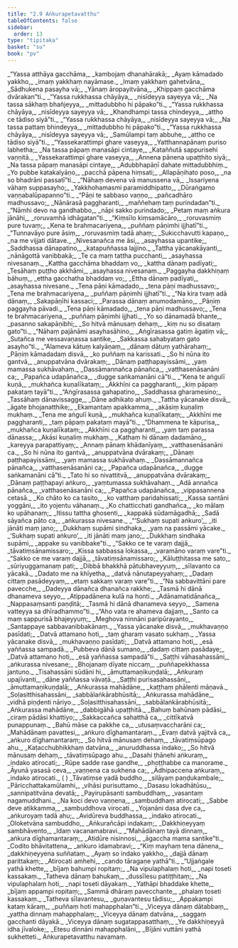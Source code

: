 ```yaml
---
title: "2.9 Aṅkurapetavatthu"
tableOfContents: false
sidebar:
  order: 13
type: "tipitaka"
basket: "su"
book: "pv"
---
```



<DynamicBreadcrumb />

<Division number="257" book="pv" bookNo="19" page="154">

<Paragraph number="281" type="verses" book="pv">
_“Yassa atthāya gacchāma,_  
_kambojaṃ dhanahārakā;_  
_Ayaṃ kāmadado yakkho,_  
_imaṃ yakkhaṃ nayāmase._  

</Paragraph>

</Division>
<Division number="258" book="pv" bookNo="19" page="154">

<Paragraph number="282" type="verses" book="pv">
_Imaṃ yakkhaṃ gahetvāna,_  
_Sādhukena pasayha vā;_  
_Yānaṃ āropayitvāna,_  
_Khippaṃ gacchāma dvārakan”ti._  

</Paragraph>

</Division>
<Division number="259" book="pv" bookNo="19" page="154">

<Paragraph number="283" type="verses" book="pv">
_“Yassa rukkhassa chāyāya,_  
_nisīdeyya sayeyya vā;_  
_Na tassa sākhaṃ bhañjeyya,_  
_mittadubbho hi pāpako”ti._  

</Paragraph>

</Division>
<Division number="260" book="pv" bookNo="19" page="154">

<Paragraph number="284" type="verses" book="pv">
_“Yassa rukkhassa chāyāya,_  
_nisīdeyya sayeyya vā;_  
_Khandhampi tassa chindeyya,_  
_attho ce tādiso siyā”ti._  

</Paragraph>

</Division>
<Division number="261" book="pv" bookNo="19" page="155">

<Paragraph number="285" type="verses" book="pv">
_“Yassa rukkhassa chāyāya,_  
_nisīdeyya sayeyya vā;_  
_Na tassa pattaṃ bhindeyya,_  
_mittadubbho hi pāpako”ti._  

</Paragraph>

</Division>
<Division number="262" book="pv" bookNo="19" page="155">

<Paragraph number="286" type="verses" book="pv">
_“Yassa rukkhassa chāyāya,_  
_nisīdeyya sayeyya vā;_  
_Samūlampi taṃ abbuhe,_  
_attho ce tādiso siyā”ti._  

</Paragraph>

</Division>
<Division number="263" book="pv" bookNo="19" page="155">

<Paragraph number="287" type="verses" book="pv">
_“Yassekarattimpi ghare vaseyya,_  
_Yatthannapānaṃ puriso labhetha;_  
_Na tassa pāpaṃ manasāpi cintaye,_  
_Kataññutā sappurisehi vaṇṇitā._  

</Paragraph>

</Division>
<Division number="264" book="pv" bookNo="19" page="155">

<Paragraph number="288" type="verses" book="pv">
_Yassekarattimpi ghare vaseyya,_  
_Annena pānena upaṭṭhito siyā;_  
_Na tassa pāpaṃ manasāpi cintaye,_  
_Adubbhapāṇī dahate mittadubbhiṃ._  

</Paragraph>

</Division>
<Division number="265" book="pv" bookNo="19" page="155">

<Paragraph number="289" type="verses" book="pv">
_Yo pubbe katakalyāṇo,_  
_pacchā pāpena hiṃsati;_  
_Allapāṇihato poso,_  
_na so bhadrāni passatī”ti._  

</Paragraph>

</Division>
<Division number="266" book="pv" bookNo="19" page="155">

<Paragraph number="290" type="verses" book="pv">
_“Nāhaṃ devena vā manussena vā,_  
_Issariyena vāhaṃ suppasayho;_  
_Yakkhohamasmi paramiddhipatto,_  
_Dūraṅgamo vaṇṇabalūpapanno”ti._  

</Paragraph>

</Division>
<Division number="267" book="pv" bookNo="19" page="155">

<Paragraph number="291" type="verses" book="pv">
_“Pāṇi te sabbaso vaṇṇo,_  
_pañcadhāro madhussavo;_  
_Nānārasā paggharanti,_  
_maññehaṃ taṃ purindadan”ti._  

</Paragraph>

</Division>
<Division number="268" book="pv" bookNo="19" page="155">

<Paragraph number="292" type="verses" book="pv">
_“Nāmhi devo na gandhabbo,_  
_nāpi sakko purindado;_  
_Petaṃ maṃ aṅkura jānāhi,_  
_roruvamhā idhāgatan”ti._  

</Paragraph>

</Division>
<Division number="269" book="pv" bookNo="19" page="155">

<Paragraph number="293" type="verses" book="pv">
_“Kiṃsīlo kiṃsamācāro,_  
_roruvasmiṃ pure tuvaṃ;_  
_Kena te brahmacariyena,_  
_puññaṃ pāṇimhi ijjhatī”ti._  

</Paragraph>

</Division>
<Division number="270" book="pv" bookNo="19" page="155">

<Paragraph number="294" type="verses" book="pv">
_“Tunnavāyo pure āsiṃ,_  
_roruvasmiṃ tadā ahaṃ;_  
_Sukicchavutti kapaṇo,_  
_na me vijjati dātave._  

</Paragraph>

</Division>
<Division number="271" book="pv" bookNo="19" page="156">

<Paragraph number="295" type="verses" book="pv">
_Nivesanañca me āsi,_  
_asayhassa upantike;_  
_Saddhassa dānapatino,_  
_katapuññassa lajjino._  

</Paragraph>

</Division>
<Division number="272" book="pv" bookNo="19" page="156">

<Paragraph number="296" type="verses" book="pv">
_Tattha yācanakāyanti,_  
_nānāgottā vanibbakā;_  
_Te ca maṃ tattha pucchanti,_  
_asayhassa nivesanaṃ._  

</Paragraph>

</Division>
<Division number="273" book="pv" bookNo="19" page="156">

<Paragraph number="297" type="verses" book="pv">
_Kattha gacchāma bhaddaṃ vo,_  
_kattha dānaṃ padīyati;_  
_Tesāhaṃ puṭṭho akkhāmi,_  
_asayhassa nivesanaṃ._  

</Paragraph>

</Division>
<Division number="274" book="pv" bookNo="19" page="156">

<Paragraph number="298" type="verses" book="pv">
_Paggayha dakkhiṇaṃ bāhuṃ,_  
_ettha gacchatha bhaddaṃ vo;_  
_Ettha dānaṃ padīyati,_  
_asayhassa nivesane._  

</Paragraph>

</Division>
<Division number="275" book="pv" bookNo="19" page="156">

<Paragraph number="299" type="verses" book="pv">
_Tena pāṇi kāmadado,_  
_tena pāṇi madhussavo;_  
_Tena me brahmacariyena,_  
_puññaṃ pāṇimhi ijjhatī”ti._  

</Paragraph>

</Division>
<Division number="276" book="pv" bookNo="19" page="156">

<Paragraph number="300" type="verses" book="pv">
_“Na kira tvaṃ adā dānaṃ,_  
_Sakapāṇīhi kassaci;_  
_Parassa dānaṃ anumodamāno,_  
_Pāṇiṃ paggayha pāvadi._  

</Paragraph>

</Division>
<Division number="277" book="pv" bookNo="19" page="156">

<Paragraph number="301" type="verses" book="pv">
_Tena pāṇi kāmadado,_  
_tena pāṇi madhussavo;_  
_Tena te brahmacariyena,_  
_puññaṃ pāṇimhi ijjhati._  

</Paragraph>

</Division>
<Division number="278" book="pv" bookNo="19" page="156">

<Paragraph number="302" type="verses" book="pv">
_Yo so dānamadā bhante,_  
_pasanno sakapāṇibhi;_  
_So hitvā mānusaṃ dehaṃ,_  
_kiṃ nu so disataṃ gato”ti._  

</Paragraph>

</Division>
<Division number="279" book="pv" bookNo="19" page="156">

<Paragraph number="303" type="verses" book="pv">
_“Nāhaṃ pajānāmi asayhasāhino,_  
_Aṅgīrasassa gatiṃ āgatiṃ vā;_  
_Sutañca me vessavaṇassa santike,_  
_Sakkassa sahabyataṃ gato asayho”ti._  

</Paragraph>

</Division>
<Division number="280" book="pv" bookNo="19" page="156">

<Paragraph number="304" type="verses" book="pv">
_“Alameva kātuṃ kalyāṇaṃ,_  
_dānaṃ dātuṃ yathārahaṃ;_  
_Pāṇiṃ kāmadadaṃ disvā,_  
_ko puññaṃ na karissati._  

</Paragraph>

</Division>
<Division number="281" book="pv" bookNo="19" page="156">

<Paragraph number="305" type="verses" book="pv">
_So hi nūna ito gantvā,_  
_anuppatvāna dvārakaṃ;_  
_Dānaṃ paṭṭhapayissāmi,_  
_yaṃ mamassa sukhāvahaṃ._  

</Paragraph>

</Division>
<Division number="282" book="pv" bookNo="19" page="156">

<Paragraph number="306" type="verses" book="pv">
_Dassāmannañca pānañca,_  
_vatthasenāsanāni ca;_  
_Papañca udapānañca,_  
_dugge saṅkamanāni cā”ti._  

</Paragraph>

</Division>
<Division number="283" book="pv" bookNo="19" page="157">

<Paragraph number="307" type="verses" book="pv">
_“Kena te aṅgulī kuṇā,_  
_mukhañca kuṇalīkataṃ;_  
_Akkhīni ca paggharanti,_  
_kiṃ pāpaṃ pakataṃ tayā”ti._  

</Paragraph>

</Division>
<Division number="284" book="pv" bookNo="19" page="157">

<Paragraph number="308" type="verses" book="pv">
_“Aṅgīrasassa gahapatino,_  
_Saddhassa gharamesino;_  
_Tassāhaṃ dānavissagge,_  
_Dāne adhikato ahuṃ._  

</Paragraph>

</Division>
<Division number="285" book="pv" bookNo="19" page="157">

<Paragraph number="309" type="verses" book="pv">
_Tattha yācanake disvā,_  
_āgate bhojanatthike;_  
_Ekamantaṃ apakkamma,_  
_akāsiṃ kuṇaliṃ mukhaṃ._  

</Paragraph>

</Division>
<Division number="286" book="pv" bookNo="19" page="157">

<Paragraph number="310" type="verses" book="pv">
_Tena me aṅgulī kuṇā,_  
_mukhañca kuṇalīkataṃ;_  
_Akkhīni me paggharanti,_  
_taṃ pāpaṃ pakataṃ mayā”ti._  

</Paragraph>

</Division>
<Division number="287" book="pv" bookNo="19" page="157">

<Paragraph number="311" type="verses" book="pv">
_“Dhammena te kāpurisa,_  
_mukhañca kuṇalīkataṃ;_  
_Akkhīni ca paggharanti,_  
_yaṃ taṃ parassa dānassa;_  
_Akāsi kuṇaliṃ mukhaṃ._  

</Paragraph>

</Division>
<Division number="288" book="pv" bookNo="19" page="157">

<Paragraph number="312" type="verses" book="pv">
_Kathaṃ hi dānaṃ dadamāno,_  
_kareyya parapattiyaṃ;_  
_Annaṃ pānaṃ khādanīyaṃ,_  
_vatthasenāsanāni ca._  

</Paragraph>

</Division>
<Division number="289" book="pv" bookNo="19" page="157">

<Paragraph number="313" type="verses" book="pv">
_So hi nūna ito gantvā,_  
_anuppatvāna dvārakaṃ;_  
_Dānaṃ paṭṭhapayissāmi,_  
_yaṃ mamassa sukhāvahaṃ._  

</Paragraph>

</Division>
<Division number="290" book="pv" bookNo="19" page="157">

<Paragraph number="314" type="verses" book="pv">
_Dassāmannañca pānañca,_  
_vatthasenāsanāni ca;_  
_Papañca udapānañca,_  
_dugge saṅkamanāni cā”ti._  

</Paragraph>

</Division>
<Division number="291" book="pv" bookNo="19" page="157">

<Paragraph number="315" type="verses" book="pv">
_Tato hi so nivattitvā,_  
_anuppatvāna dvārakaṃ;_  
_Dānaṃ paṭṭhapayi aṅkuro,_  
_yaṃtumassa sukhāvahaṃ._  

</Paragraph>

</Division>
<Division number="292" book="pv" bookNo="19" page="157">

<Paragraph number="316" type="verses" book="pv">
_Adā annañca pānañca,_  
_vatthasenāsanāni ca;_  
_Papañca udapānañca,_  
_vippasannena cetasā._  

</Paragraph>

</Division>
<Division number="293" book="pv" bookNo="19" page="157">

<Paragraph number="317" type="verses" book="pv">
_Ko chāto ko ca tasito,_  
_ko vatthaṃ paridahissati;_  
_Kassa santāni yoggāni,_  
_ito yojentu vāhanaṃ._  

</Paragraph>

</Division>
<Division number="294" book="pv" bookNo="19" page="157">

<Paragraph number="318" type="verses" book="pv">
_Ko chatticchati gandhañca,_  
_ko mālaṃ ko upāhanaṃ;_  
_Itissu tattha ghosenti,_  
_kappakā sūdamāgadhā;_  
_Sadā sāyañca pāto ca,_  
_aṅkurassa nivesane._  

</Paragraph>

</Division>
<Division number="295" book="pv" bookNo="19" page="158">

<Paragraph number="319" type="verses" book="pv">
_“‘Sukhaṃ supati aṅkuro’,_  
_iti jānāti maṃ jano;_  
_Dukkhaṃ supāmi sindhaka,_  
_yaṃ na passāmi yācake._  

</Paragraph>

</Division>
<Division number="296" book="pv" bookNo="19" page="158">

<Paragraph number="320" type="verses" book="pv">
_‘Sukhaṃ supati aṅkuro’,_  
_iti jānāti maṃ jano;_  
_Dukkhaṃ sindhaka supāmi,_  
_appake su vanibbake”ti._  

</Paragraph>

</Division>
<Division number="297" book="pv" bookNo="19" page="158">

<Paragraph number="321" type="verses" book="pv">
_“Sakko ce te varaṃ dajjā,_  
_tāvatiṃsānamissaro;_  
_Kissa sabbassa lokassa,_  
_varamāno varaṃ vare”ti._  

</Paragraph>

</Division>
<Division number="298" book="pv" bookNo="19" page="158">

<Paragraph number="322" type="verses" book="pv">
_“Sakko ce me varaṃ dajjā,_  
_tāvatiṃsānamissaro;_  
_Kāluṭṭhitassa me sato,_  
_sūriyuggamanaṃ pati;_  
_Dibbā bhakkhā pātubhaveyyuṃ,_  
_sīlavanto ca yācakā._  

</Paragraph>

</Division>
<Division number="299" book="pv" bookNo="19" page="158">

<Paragraph number="323" type="verses" book="pv">
_Dadato me na khīyetha,_  
_datvā nānutapeyyahaṃ;_  
_Dadaṃ cittaṃ pasādeyyaṃ,_  
_etaṃ sakkaṃ varaṃ vare”ti._  

</Paragraph>

</Division>
<Division number="300" book="pv" bookNo="19" page="158">

<Paragraph number="324" type="verses" book="pv">
_“Na sabbavittāni pare pavecche,_  
_Dadeyya dānañca dhanañca rakkhe;_  
_Tasmā hi dānā dhanameva seyyo,_  
_Atippadānena kulā na honti._  

</Paragraph>

</Division>
<Division number="301" book="pv" bookNo="19" page="158">

<Paragraph number="325" type="verses" book="pv">
_Adānamatidānañca,_  
_Nappasaṃsanti paṇḍitā;_  
_Tasmā hi dānā dhanameva seyyo,_  
_Samena vatteyya sa dhīradhammo”ti._  

</Paragraph>

</Division>
<Division number="302" book="pv" bookNo="19" page="158">

<Paragraph number="326" type="verses" book="pv">
_“Aho vata re ahameva dajjaṃ,_  
_Santo ca maṃ sappurisā bhajeyyuṃ;_  
_Meghova ninnāni paripūrayanto,_  
_Santappaye sabbavanibbakānaṃ._  

</Paragraph>

</Division>
<Division number="303" book="pv" bookNo="19" page="158">

<Paragraph number="327" type="verses" book="pv">
_Yassa yācanake disvā,_  
_mukhavaṇṇo pasīdati;_  
_Datvā attamano hoti,_  
_taṃ gharaṃ vasato sukhaṃ._  

</Paragraph>

</Division>
<Division number="304" book="pv" bookNo="19" page="158">

<Paragraph number="328" type="verses" book="pv">
_Yassa yācanake disvā,_  
_mukhavaṇṇo pasīdati;_  
_Datvā attamano hoti,_  
_esā yaññassa sampadā._  

</Paragraph>

</Division>
<Division number="305" book="pv" bookNo="19" page="159">

<Paragraph number="329" type="verses" book="pv">
_Pubbeva dānā sumano,_  
_dadaṃ cittaṃ pasādaye;_  
_Datvā attamano hoti,_  
_esā yaññassa sampadā”ti._  

</Paragraph>

</Division>
<Division number="306" book="pv" bookNo="19" page="159">

<Paragraph number="330" type="verses" book="pv">
_Saṭṭhi vāhasahassāni,_  
_aṅkurassa nivesane;_  
_Bhojanaṃ dīyate niccaṃ,_  
_puññapekkhassa jantuno._  

</Paragraph>

</Division>
<Division number="307" book="pv" bookNo="19" page="159">

<Paragraph number="331" type="verses" book="pv">
_Tisahassāni sūdāni hi,_  
_āmuttamaṇikuṇḍalā;_  
_Aṅkuraṃ upajīvanti,_  
_dāne yaññassa vāvaṭā._  

</Paragraph>

</Division>
<Division number="308" book="pv" bookNo="19" page="159">

<Paragraph number="332" type="verses" book="pv">
_Saṭṭhi purisasahassāni,_  
_āmuttamaṇikuṇḍalā;_  
_Aṅkurassa mahādāne,_  
_kaṭṭhaṃ phālenti māṇavā._  

</Paragraph>

</Division>
<Division number="309" book="pv" bookNo="19" page="159">

<Paragraph number="333" type="verses" book="pv">
_Soḷasitthisahassāni,_  
_sabbālaṅkārabhūsitā;_  
_Aṅkurassa mahādāne,_  
_vidhā piṇḍenti nāriyo._  

</Paragraph>

</Division>
<Division number="310" book="pv" bookNo="19" page="159">

<Paragraph number="334" type="verses" book="pv">
_Soḷasitthisahassāni,_  
_sabbālaṅkārabhūsitā;_  
_Aṅkurassa mahādāne,_  
_dabbigāhā upaṭṭhitā._  

</Paragraph>

</Division>
<Division number="311" book="pv" bookNo="19" page="159">

<Paragraph number="335" type="verses" book="pv">
_Bahuṃ bahūnaṃ pādāsi,_  
_ciraṃ pādāsi khattiyo;_  
_Sakkaccañca sahatthā ca,_  
_cittīkatvā punappunaṃ._  

</Paragraph>

</Division>
<Division number="312" book="pv" bookNo="19" page="159">

<Paragraph number="336" type="verses" book="pv">
_Bahū māse ca pakkhe ca,_  
_utusaṃvaccharāni ca;_  
_Mahādānaṃ pavattesi,_  
_aṅkuro dīghamantaraṃ._  

</Paragraph>

</Division>
<Division number="313" book="pv" bookNo="19" page="159">

<Paragraph number="337" type="verses" book="pv">
_Evaṃ datvā yajitvā ca,_  
_aṅkuro dīghamantaraṃ;_  
_So hitvā mānusaṃ dehaṃ,_  
_tāvatiṃsūpago ahu._  

</Paragraph>

</Division>
<Division number="314" book="pv" bookNo="19" page="159">

<Paragraph number="338" type="verses" book="pv">
_Kaṭacchubhikkhaṃ datvāna,_  
_anuruddhassa indako;_  
_So hitvā mānusaṃ dehaṃ,_  
_tāvatiṃsūpago ahu._  

</Paragraph>

</Division>
<Division number="315" book="pv" bookNo="19" page="159">

<Paragraph number="339" type="verses" book="pv">
_Dasahi ṭhānehi aṅkuraṃ,_  
_indako atirocati;_  
_Rūpe sadde rase gandhe,_  
_phoṭṭhabbe ca manorame._  

</Paragraph>

</Division>
<Division number="316" book="pv" bookNo="19" page="159">

<Paragraph number="340" type="verses" book="pv">
_Āyunā yasasā ceva,_  
_vaṇṇena ca sukhena ca;_  
_Ādhipaccena aṅkuraṃ,_  
_indako atirocati._  

</Paragraph>

<Paragraph number="341" book="pv">
( )
</Paragraph>

</Division>
<Division number="317" book="pv" bookNo="19" page="159">

<Paragraph number="342" type="verses" book="pv">
_Tāvatiṃse yadā buddho,_  
_silāyaṃ paṇḍukambale;_  
_Pāricchattakamūlamhi,_  
_vihāsi purisuttamo._  

</Paragraph>

</Division>
<Division number="318" book="pv" bookNo="19" page="160">

<Paragraph number="343" type="verses" book="pv">
_Dasasu lokadhātūsu,_  
_sannipatitvāna devatā;_  
_Payirupāsanti sambuddhaṃ,_  
_vasantaṃ nagamuddhani._  

</Paragraph>

</Division>
<Division number="319" book="pv" bookNo="19" page="160">

<Paragraph number="344" type="verses" book="pv">
_Na koci devo vaṇṇena,_  
_sambuddhaṃ atirocati;_  
_Sabbe deve atikkamma,_  
_sambuddhova virocati._  

</Paragraph>

</Division>
<Division number="320" book="pv" bookNo="19" page="160">

<Paragraph number="345" type="verses" book="pv">
_Yojanāni dasa dve ca,_  
_aṅkuroyaṃ tadā ahu;_  
_Avidūreva buddhassa,_  
_indako atirocati._  

</Paragraph>

</Division>
<Division number="321" book="pv" bookNo="19" page="160">

<Paragraph number="346" type="verses" book="pv">
_Oloketvāna sambuddho,_  
_Aṅkurañcāpi indakaṃ;_  
_Dakkhiṇeyyaṃ sambhāvento,_  
_Idaṃ vacanamabravi._  

</Paragraph>

</Division>
<Division number="322" book="pv" bookNo="19" page="160">

<Paragraph number="347" type="verses" book="pv">
_“Mahādānaṃ tayā dinnaṃ,_  
_aṅkura dīghamantaraṃ;_  
_Atidūre nisinnosi,_  
_āgaccha mama santike”ti._  

</Paragraph>

</Division>
<Division number="323" book="pv" bookNo="19" page="160">

<Paragraph number="348" type="verses" book="pv">
_Codito bhāvitattena,_  
_aṅkuro idamabravi;_  
_“Kiṃ mayhaṃ tena dānena,_  
_dakkhiṇeyyena suññataṃ._  

</Paragraph>

</Division>
<Division number="324" book="pv" bookNo="19" page="160">

<Paragraph number="349" type="verses" book="pv">
_Ayaṃ so indako yakkho,_  
_dajjā dānaṃ parittakaṃ;_  
_Atirocati amhehi,_  
_cando tāragaṇe yathā”ti._  

</Paragraph>

</Division>
<Division number="325" book="pv" bookNo="19" page="160">

<Paragraph number="350" type="verses" book="pv">
_“Ujjaṅgale yathā khette,_  
_bījaṃ bahumpi ropitaṃ;_  
_Na vipulaphalaṃ hoti,_  
_napi toseti kassakaṃ._  

</Paragraph>

</Division>
<Division number="326" book="pv" bookNo="19" page="160">

<Paragraph number="351" type="verses" book="pv">
_Tatheva dānaṃ bahukaṃ,_  
_dussīlesu patiṭṭhitaṃ;_  
_Na vipulaphalaṃ hoti,_  
_napi toseti dāyakaṃ._  

</Paragraph>

</Division>
<Division number="327" book="pv" bookNo="19" page="160">

<Paragraph number="352" type="verses" book="pv">
_Yathāpi bhaddake khette,_  
_bījaṃ appampi ropitaṃ;_  
_Sammā dhāraṃ pavecchante,_  
_phalaṃ toseti kassakaṃ._  

</Paragraph>

</Division>
<Division number="328" book="pv" bookNo="19" page="160">

<Paragraph number="353" type="verses" book="pv">
_Tatheva sīlavantesu,_  
_guṇavantesu tādisu;_  
_Appakampi kataṃ kāraṃ,_  
_puññaṃ hoti mahapphalan”ti._  

</Paragraph>

</Division>
<Division number="329" book="pv" bookNo="19" page="160">

<Paragraph number="354" type="verses" book="pv">
_Viceyya dānaṃ dātabbaṃ,_  
_yattha dinnaṃ mahapphalaṃ;_  
_Viceyya dānaṃ datvāna,_  
_saggaṃ gacchanti dāyakā._  

</Paragraph>

</Division>
<Division number="330" book="pv" bookNo="19" page="161">

<Paragraph number="355" type="verses" book="pv">
_Viceyya dānaṃ sugatappasatthaṃ,_  
_Ye dakkhiṇeyyā idha jīvaloke;_  
_Etesu dinnāni mahapphalāni,_  
_Bījāni vuttāni yathā sukhetteti._  


</Paragraph>
</Division>

<Paragraph number="356" type="center" book="pv">
Aṅkurapetavatthu navamaṃ.
</Paragraph>